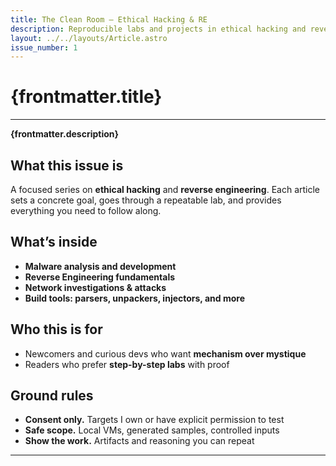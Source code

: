 ```yaml
---
title: The Clean Room — Ethical Hacking & RE
description: Reproducible labs and projects in ethical hacking and reverse engineering.
layout: ../../layouts/Article.astro
issue_number: 1
---
```


# {frontmatter.title}

---

**{frontmatter.description}**

## What this issue is

A focused series on **ethical hacking** and **reverse engineering**. Each article sets a concrete goal, goes through a repeatable lab, and provides everything you need to follow along.

## What’s inside

- **Malware analysis and development**
- **Reverse Engineering fundamentals**
- **Network investigations & attacks**
- **Build tools: parsers, unpackers, injectors, and more** 

## Who this is for

- Newcomers and curious devs who want **mechanism over mystique**
- Readers who prefer **step-by-step labs** with proof

## Ground rules

- **Consent only.** Targets I own or have explicit permission to test  
- **Safe scope.** Local VMs, generated samples, controlled inputs  
- **Show the work.** Artifacts and reasoning you can repeat

---
